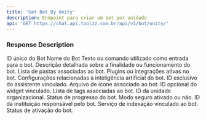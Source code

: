 ```yaml
---
title: 'Get Bot By Unity'
description: Endpoint para criar um bot por unidade
api: 'GET https://chat.api.toolzz.com.br/api/v1/bot/unity/'
---
```


### Response Description 

<ResponseField name="id?" type="string" required>
  ID único do Bot
</ResponseField>
<ResponseField name="name" type="string" required>
  Nome do Bot
</ResponseField>
<ResponseField name="prompt" type="string" required>
  Texto ou comando utilizado como entrada para o bot.
</ResponseField>
<ResponseField name="description" type="string" required>
  Descrição detalhada sobre a finalidade ou funcionamento do bot.
</ResponseField>
<ResponseField name="folders" type="any[]" required>
  Lista de pastas associadas ao bot.
</ResponseField>
<ResponseField name="plugins" type="any[]" required>
  Plugins ou integrações ativas no bot.
</ResponseField>
<ResponseField name="botGenAI" type="any" required>
  Configurações relacionadas à inteligência artificial do bot.
</ResponseField>
<ResponseField name="assistantId" type="string" required>
  ID exclusivo do assistente vinculado.
</ResponseField>
<ResponseField name="IconFile" type="any" required>
  Arquivo de ícone associado ao bot.
</ResponseField>
<ResponseField name="widgetId" type="string">
  ID opcional do widget vinculado.
</ResponseField>
<ResponseField name="tags" type="string[]">
  Lista de tags associadas ao bot.
</ResponseField>
<ResponseField name="unityId" type="string">
  ID da unidade organizacional.
</ResponseField>
<ResponseField name="progressStatus" type="string">
  Status de progresso do bot.
</ResponseField>
<ResponseField name="safeMode" type="boolean">
  Modo seguro ativado ou não.
</ResponseField>
<ResponseField name="institutionId" type="string" required>
  ID da instituição responsável pelo bot.
</ResponseField>
<ResponseField name="indexService" type="string">
  Serviço de indexação vinculado ao bot.
</ResponseField>
<ResponseField name="isActivated" type="boolean" required>
  Status de ativação do bot.
</ResponseField>

